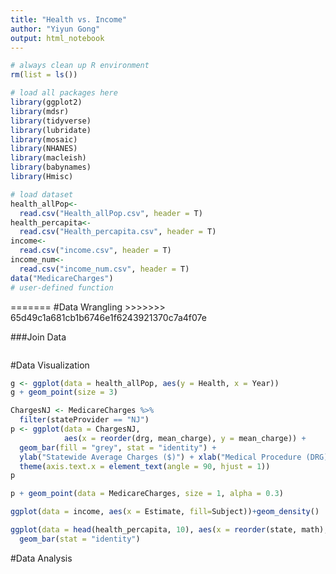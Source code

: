 ```yaml
---
title: "Health vs. Income"
author: "Yiyun Gong"
output: html_notebook
---
```


```r
# always clean up R environment
rm(list = ls())

# load all packages here
library(ggplot2)
library(mdsr)
library(tidyverse)
library(lubridate)
library(mosaic)
library(NHANES)
library(macleish)
library(babynames)
library(Hmisc)

# load dataset
health_allPop<-
  read.csv("Health_allPop.csv", header = T)
health_percapita<-
  read.csv("Health_percapita.csv", header = T)
income<-
  read.csv("income.csv", header = T)
income_num<-
  read.csv("income_num.csv", header = T)
data("MedicareCharges")
# user-defined function

```




=======
#Data Wrangling
>>>>>>> 65d49c1a681cb1b6746e1f6243921370c7a4f07e

###Join Data

```r

```



#Data Visualization

```r
g <- ggplot(data = health_allPop, aes(y = Health, x = Year))
g + geom_point(size = 3)
```

```r
ChargesNJ <- MedicareCharges %>%
  filter(stateProvider == "NJ")
p <- ggplot(data = ChargesNJ,
            aes(x = reorder(drg, mean_charge), y = mean_charge)) +
  geom_bar(fill = "grey", stat = "identity") +
  ylab("Statewide Average Charges ($)") + xlab("Medical Procedure (DRG)") +
  theme(axis.text.x = element_text(angle = 90, hjust = 1))
p
```

```r
p + geom_point(data = MedicareCharges, size = 1, alpha = 0.3)
```

```r
ggplot(data = income, aes(x = Estimate, fill=Subject))+geom_density()
```

```r
ggplot(data = head(health_percapita, 10), aes(x = reorder(state, math), y = math)) + 
  geom_bar(stat = "identity")
```



#Data Analysis


